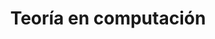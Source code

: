 ---
id: '1cf98397-f7fa-8084-9acf-e72d31f3a90b'
title: 'Teoría en computación'
reading_time: 30
words: 0

folder: 'Teo'
folder_color: 'red'
profesor(s): 'Benites Toledo, Pedro de Lima Salomón'
tags:
  - Python

banner: '/content/series/1cf98397-f7fa-8084-9acf-e72d31f3a90b/banner.webp'
banner_width: 1500
banner_height: 1013
aspectRatio: 1.4814814814814814
image_hash: 'U5A,Xm*w0MG0F3nN~VwH58E4-:?D^+9ZIo%g'
image_blur: 'radial-gradient(at 0 0,#5b5351,#00000000 50%),radial-gradient(at 33% 0,#48342a,#00000000 50%),radial-gradient(at 67% 0,#555352,#00000000 50%),radial-gradient(at 100% 0,#646f71,#00000000 50%),radial-gradient(at 0 50%,#533738,#00000000 50%),radial-gradient(at 33% 50%,#6b5535,#00000000 50%),radial-gradient(at 67% 50%,#5b5646,#00000000 50%),radial-gradient(at 100% 50%,#324750,#00000000 50%),radial-gradient(at 0 100%,#4c3c42,#00000000 50%),radial-gradient(at 33% 100%,#75552e,#00000000 50%),radial-gradient(at 67% 100%,#857566,#00000000 50%),radial-gradient(at 100% 100%,#6b6d70,#00000000 50%)'

thumb: '/content/series/1cf98397-f7fa-8084-9acf-e72d31f3a90b/thumb.webp'
thumb_width: 400
thumb_height: 270

created_time: '2025-04-08T01:00:00.000Z'
last_edited_time: '2025-07-21T00:45:00.000Z'
---